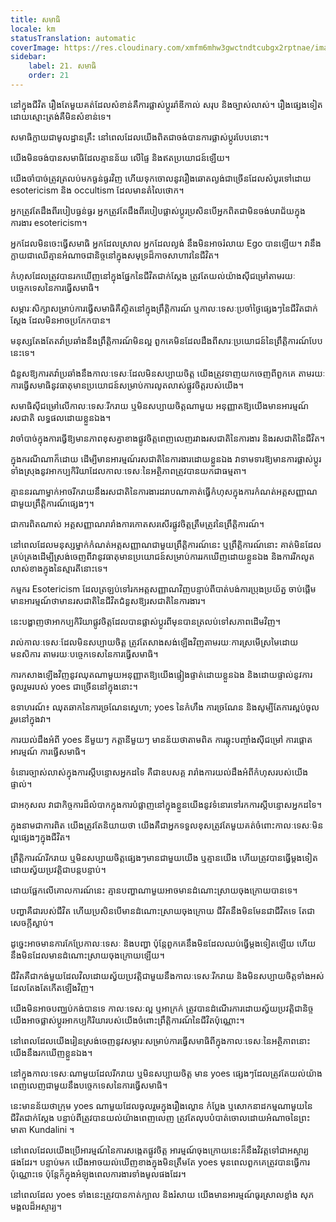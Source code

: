 ```yaml
---
title: សមាធិ
locale: km
statusTranslation: automatic
coverImage: https://res.cloudinary.com/xmfm6mhw3gwctndtcubgx2rptnae/image/upload/v1741354419/small_cover_la_gran_rebelion_28716e29d2.webp
sidebar:
    label: 21. សមាធិ
    order: 21
---
```

នៅក្នុងជីវិត រឿងតែមួយគត់ដែលសំខាន់គឺការផ្លាស់ប្តូររ៉ាឌីកាល់ សរុប និងច្បាស់លាស់។ រឿងផ្សេងទៀតដោយស្មោះត្រង់គឺមិនសំខាន់ទេ។

សមាធិក្លាយជាមូលដ្ឋានគ្រឹះ នៅពេលដែលយើងពិតជាចង់បានការផ្លាស់ប្តូរបែបនោះ។

យើងមិនចង់បានសមាធិដែលគ្មានន័យ លើផ្ទៃ និងឥតប្រយោជន៍ឡើយ។

យើងចាំបាច់ត្រូវត្រលប់មកធ្ងន់ធ្ងរវិញ ហើយទុកចោលនូវរឿងឆោតល្ងង់ជាច្រើនដែលសំបូរទៅដោយ esotericism និង occultism ដែលមានតំលៃថោក។

អ្នកត្រូវតែដឹងពីរបៀបធ្ងន់ធ្ងរ អ្នកត្រូវតែដឹងពីរបៀបផ្លាស់ប្តូរប្រសិនបើអ្នកពិតជាមិនចង់បរាជ័យក្នុងការងារ esotericism។

អ្នកដែលមិនចេះធ្វើសមាធិ អ្នកដែលស្រាល អ្នកដែលល្ងង់ នឹងមិនអាចរំលាយ Ego បានឡើយ។ វានឹងក្លាយជាឈើគ្មានអំណាចជានិច្ចនៅក្នុងសមុទ្រដ៏កាចសាហាវនៃជីវិត។

កំហុសដែលត្រូវបានរកឃើញនៅក្នុងផ្នែកនៃជីវិតជាក់ស្តែង ត្រូវតែយល់យ៉ាងស៊ីជម្រៅតាមរយៈបច្ចេកទេសនៃការធ្វើសមាធិ។

សម្ភារៈសិក្សាសម្រាប់ការធ្វើសមាធិគឺស្ថិតនៅក្នុងព្រឹត្តិការណ៍ ឬកាលៈទេសៈប្រចាំថ្ងៃផ្សេងៗនៃជីវិតជាក់ស្តែង ដែលមិនអាចប្រកែកបាន។

មនុស្សតែងតែតវ៉ាប្រឆាំងនឹងព្រឹត្តិការណ៍មិនល្អ ពួកគេមិនដែលដឹងពីសារៈប្រយោជន៍នៃព្រឹត្តិការណ៍បែបនេះទេ។

ជំនួសឱ្យការតវ៉ាប្រឆាំងនឹងកាលៈទេសៈដែលមិនសប្បាយចិត្ត យើងត្រូវទាញយកចេញពីពួកគេ តាមរយៈការធ្វើសមាធិនូវធាតុមានប្រយោជន៍សម្រាប់ការលូតលាស់ផ្លូវចិត្តរបស់យើង។

សមាធិស៊ីជម្រៅលើកាលៈទេសៈរីករាយ ឬមិនសប្បាយចិត្តណាមួយ អនុញ្ញាតឱ្យយើងមានអារម្មណ៍រសជាតិ លទ្ធផលដោយខ្លួនឯង។

វាចាំបាច់ក្នុងការធ្វើឱ្យមានភាពខុសគ្នាខាងផ្លូវចិត្តពេញលេញរវាងរសជាតិនៃការងារ និងរសជាតិនៃជីវិត។

ក្នុងករណីណាក៏ដោយ ដើម្បីមានអារម្មណ៍រសជាតិនៃការងារដោយខ្លួនឯង វាទាមទារឱ្យមានការផ្លាស់ប្តូរទាំងស្រុងនូវអាកប្បកិរិយាដែលកាលៈទេសៈនៃអត្ថិភាពត្រូវបានយកជាធម្មតា។

គ្មាននរណាម្នាក់អាចរីករាយនឹងរសជាតិនៃការងារដរាបណាគាត់ធ្វើកំហុសក្នុងការកំណត់អត្តសញ្ញាណជាមួយព្រឹត្តិការណ៍ផ្សេងៗ។

ជាការពិតណាស់ អត្តសញ្ញាណរារាំងការកោតសរសើរផ្លូវចិត្តត្រឹមត្រូវនៃព្រឹត្តិការណ៍។

នៅពេលដែលមនុស្សម្នាក់កំណត់អត្តសញ្ញាណជាមួយព្រឹត្តិការណ៍នេះ ឬព្រឹត្តិការណ៍នោះ គាត់មិនដែលគ្រប់គ្រងដើម្បីស្រង់ចេញពីវានូវធាតុមានប្រយោជន៍សម្រាប់ការរកឃើញដោយខ្លួនឯង និងការរីកលូតលាស់ខាងក្នុងនៃស្មារតីនោះទេ។

កម្មករ Esotericism ដែលត្រឡប់ទៅរកអត្តសញ្ញាណវិញបន្ទាប់ពីបាត់បង់ការប្រុងប្រយ័ត្ន ចាប់ផ្តើមមានអារម្មណ៍ថាមានរសជាតិនៃជីវិតជំនួសឱ្យរសជាតិនៃការងារ។

នេះបង្ហាញថាអាកប្បកិរិយាផ្លូវចិត្តដែលបានផ្លាស់ប្តូរពីមុនបានត្រលប់ទៅសភាពដើមវិញ។

រាល់កាលៈទេសៈដែលមិនសប្បាយចិត្ត ត្រូវតែសាងសង់ឡើងវិញតាមរយៈការស្រមើស្រមៃដោយមនសិការ តាមរយៈបច្ចេកទេសនៃការធ្វើសមាធិ។

ការកសាងឡើងវិញនូវឈុតណាមួយអនុញ្ញាតឱ្យយើងផ្ទៀងផ្ទាត់ដោយខ្លួនឯង និងដោយផ្ទាល់នូវការចូលរួមរបស់ yoes ជាច្រើននៅក្នុងនោះ។

ឧទាហរណ៍៖ ឈុតឆាកនៃការច្រណែនស្នេហា; yoes នៃកំហឹង ការច្រណែន និងសូម្បីតែការស្អប់ចូលរួមនៅក្នុងវា។

ការយល់ដឹងអំពី yoes នីមួយៗ កត្តានីមួយៗ មានន័យថាតាមពិត ការឆ្លុះបញ្ចាំងស៊ីជម្រៅ ការផ្តោតអារម្មណ៍ ការធ្វើសមាធិ។

ទំនោរច្បាស់លាស់ក្នុងការស្តីបន្ទោសអ្នកដទៃ គឺជាឧបសគ្គ រារាំងការយល់ដឹងអំពីកំហុសរបស់យើងផ្ទាល់។

ជាអកុសល វាជាកិច្ចការដ៏លំបាកក្នុងការបំផ្លាញនៅក្នុងខ្លួនយើងនូវទំនោរទៅរកការស្តីបន្ទោសអ្នកដទៃ។

ក្នុងនាមជាការពិត យើងត្រូវតែនិយាយថា យើងគឺជាអ្នកទទួលខុសត្រូវតែមួយគត់ចំពោះកាលៈទេសៈមិនល្អផ្សេងៗក្នុងជីវិត។

ព្រឹត្តិការណ៍រីករាយ ឬមិនសប្បាយចិត្តផ្សេងៗមានជាមួយយើង ឬគ្មានយើង ហើយត្រូវបានធ្វើម្តងទៀតដោយស្វ័យប្រវត្តិជាបន្តបន្ទាប់។

ដោយផ្អែកលើគោលការណ៍នេះ គ្មានបញ្ហាណាមួយអាចមានដំណោះស្រាយចុងក្រោយបានទេ។

បញ្ហាគឺជារបស់ជីវិត ហើយប្រសិនបើមានដំណោះស្រាយចុងក្រោយ ជីវិតនឹងមិនមែនជាជីវិតទេ តែជាសេចក្តីស្លាប់។

ដូច្នេះអាចមានការកែប្រែកាលៈទេសៈ និងបញ្ហា ប៉ុន្តែពួកគេនឹងមិនដែលឈប់ធ្វើម្តងទៀតឡើយ ហើយនឹងមិនដែលមានដំណោះស្រាយចុងក្រោយឡើយ។

ជីវិតគឺជាកង់មួយដែលវិលដោយស្វ័យប្រវត្តិជាមួយនឹងកាលៈទេសៈរីករាយ និងមិនសប្បាយចិត្តទាំងអស់ ដែលតែងតែកើតឡើងវិញ។

យើងមិនអាចបញ្ឈប់កង់បានទេ កាលៈទេសៈល្អ ឬអាក្រក់ ត្រូវបានដំណើរការដោយស្វ័យប្រវត្តិជានិច្ច យើងអាចផ្លាស់ប្តូរអាកប្បកិរិយារបស់យើងចំពោះព្រឹត្តិការណ៍នៃជីវិតប៉ុណ្ណោះ។

នៅពេលដែលយើងរៀនស្រង់ចេញនូវសម្ភារៈសម្រាប់ការធ្វើសមាធិពីក្នុងកាលៈទេសៈនៃអត្ថិភាពនោះ យើងនឹងរកឃើញខ្លួនឯង។

នៅក្នុងកាលៈទេសៈណាមួយដែលរីករាយ ឬមិនសប្បាយចិត្ត មាន yoes ផ្សេងៗដែលត្រូវតែយល់យ៉ាងពេញលេញជាមួយនឹងបច្ចេកទេសនៃការធ្វើសមាធិ។

នេះមានន័យថាក្រុម yoes ណាមួយដែលចូលរួមក្នុងរឿងល្ខោន កំប្លែង ឬសោកនាដកម្មណាមួយនៃជីវិតជាក់ស្តែង បន្ទាប់ពីត្រូវបានយល់យ៉ាងពេញលេញ ត្រូវតែលុបបំបាត់ចោលដោយអំណាចនៃព្រះមាតា Kundalini ។

នៅពេលដែលយើងប្រើអារម្មណ៍នៃការសង្កេតផ្លូវចិត្ត អារម្មណ៍ចុងក្រោយនេះក៏នឹងវិវត្តទៅជាអស្ចារ្យផងដែរ។ បន្ទាប់មក យើងអាចយល់ឃើញខាងក្នុងមិនត្រឹមតែ yoes មុនពេលពួកគេត្រូវបានធ្វើការប៉ុណ្ណោះទេ ប៉ុន្តែក៏ក្នុងអំឡុងពេលការងារទាំងមូលផងដែរ។

នៅពេលដែល yoes ទាំងនេះត្រូវបានកាត់ក្បាល និងរំសាយ យើងមានអារម្មណ៍ធូរស្រាលខ្លាំង សុភមង្គលដ៏អស្ចារ្យ។

